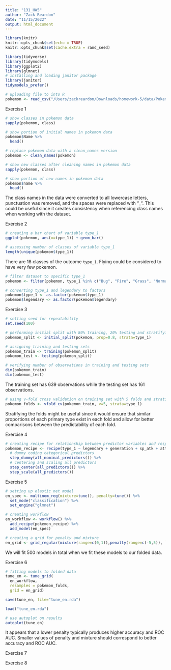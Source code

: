 ```yaml
---
title: "131_HW5"
author: "Zack Reardon"
date: "11/15/2022"
output: html_document
---
```


```r
library(knitr)
knitr::opts_chunk$set(echo = TRUE)
knitr::opts_chunk$set(cache.extra = rand_seed)
```

```r
library(tidyverse)
library(tidymodels)
library(ggplot2)
library(glmnet)
# installing and loading janitor package
library(janitor)
tidymodels_prefer()

# uploading file to into R
pokemon <- read_csv("/Users/zackreardon/Downloads/homework-5/data/Pokemon.csv")
```

Exercise 1

```r
# show classes in pokemon data
sapply(pokemon, class)

# show portion of initial names in pokemon data
pokemon$Name %>%
  head()

# replace pokemon data with a clean_names version
pokemon <- clean_names(pokemon)

# show new classes after cleaning names in pokemon data
sapply(pokemon, class)

# show portion of new names in pokemon data
pokemon$name %>%
  head()
```
The class names in the data were converted to all lowercase letters, punctuation was removed, and the spaces were replaced with "_". This could be useful since it creates consistency when referencing class names when working with the dataset.

Exercise 2

```r
# creating a bar chart of variable type_1
ggplot(pokemon, aes(x=type_1)) + geom_bar()

# assessing number of classes of variable type_1
length(unique(pokemon$type_1))
```
There are 18 classes of the outcome `type_1`. Flying could be considered to have very few pokemon.

```r
# filter dataset to specific type_1
pokemon <- filter(pokemon, type_1 %in% c("Bug", "Fire", "Grass", "Normal", "Water", "Psychic"))

# converting type_1 and legendary to factors
pokemon$type_1 <- as.factor(pokemon$type_1)
pokemon$legendary <- as.factor(pokemon$legendary)
```

Exercise 3

```r
# setting seed for repeatability
set.seed(100)

# performing initial split with 80% training, 20% testing and stratifying on type_1
pokemon_split <- initial_split(pokemon, prop=0.8, strata=type_1)

# assigning training and testing sets
pokemon_train <- training(pokemon_split)
pokemon_test <- testing(pokemon_split)

# verifying number of observations in training and testing sets
dim(pokemon_train)
dim(pokemon_test)
```
The training set has 639 observations while the testing set has 161 observations.

```r
# using v-fold cross validation on training set with 5 folds and stratifying on type_1
pokemon_folds <- vfold_cv(pokemon_train, v=5, strata=type_1)
```
Stratifying the folds might be useful since it would ensure that similar proportions of each primary type exist in each fold and allow for better comparisons between the predictability of each fold.

Exercise 4

```r
# creating recipe for relationship between predictor variables and response
pokemon_recipe <- recipe(type_1 ~ legendary + generation + sp_atk + attack + speed + defense + hp + sp_def, data=pokemon_train) %>%
  # dummy coding categorical predictors
  step_dummy(all_nominal_predictors()) %>%
  # centering and scaling all predictors
  step_center(all_predictors()) %>%
  step_scale(all_predictors())
```

Exercise 5

```r
# setting up elastic net model
en_spec <- multinom_reg(mixture=tune(), penalty=tune()) %>%
  set_mode("classification") %>%
  set_engine("glmnet")

# creating workflow
en_workflow <- workflow() %>%
  add_recipe(pokemon_recipe) %>%
  add_model(en_spec)

# creating a grid for penalty and mixture
en_grid <- grid_regular(mixture(range=c(0,1)),penalty(range=c(-5,5)), levels=10)
```
We will fit 500 models in total when we fit these models to our folded data.

Exercise 6

```r
# fitting models to folded data
tune_en <- tune_grid(
  en_workflow,
  resamples = pokemon_folds, 
  grid = en_grid)

save(tune_en, file="tune_en.rda")
```

```r
load("tune_en.rda")

# use autoplot on results
autoplot(tune_en)
```

It appears that a lower penalty typically produces higher accuracy and ROC AUC. Smaller values of penalty and mixture should correspond to better accuracy and ROC AUC.

Exercise 7

Exercise 8
